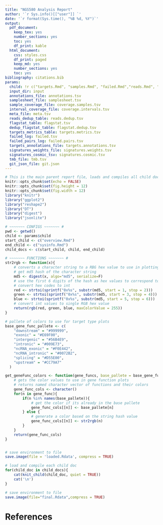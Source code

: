 ```yaml
---
title: "NGS580 Analysis Report"
author: '`r Sys.info()[["user"]] `'
date: '`r format(Sys.time(), "%B %d, %Y")`'
output:
  pdf_document:
    keep_tex: yes
    number_sections: yes
    toc: yes
    df_print: kable
  html_document:
    css: styles.css
    df_print: paged
    keep_md: yes
    number_sections: yes
    toc: yes
bibliography: citations.bib
params:
  child: !r c("targets.Rmd", "samples.Rmd", "failed.Rmd","reads.Rmd", "coverage.samples.Rmd", "coverage.intervals.Rmd", "variants.Rmd", "signatures.Rmd", "tmb.Rmd", "hapmap.pool.Rmd")
  input_dir: input
  annotations_file: annotations.tsv
  samplesheet_file: samplesheet.tsv
  sample_coverage_file: coverage.samples.tsv
  interval_coverage_file: coverage.intervals.tsv
  meta_file: meta.tsv
  reads_dedup_table: reads.dedup.tsv
  flagstat_table: flagstat.tsv
  dedup_flagstat_table: flagstat.dedup.tsv
  targets_metrics_table: targets.metrics.tsv
  failed_log: failed.tsv
  failed_pairs_log: failed.pairs.tsv
  targets_annotations_file: targets.annotations.tsv
  signatures_weights_file: signatures.weights.tsv
  signatures_cosmic_tsv: signatures.cosmic.tsv
  tmb_file: tmb.tsv
  git_json_file: git.json
---
```

```r
# This is the main parent report file, loads and compiles all child documents for the report
knitr::opts_chunk$set(echo = FALSE)
knitr::opts_chunk$set(fig.height = 12)
knitr::opts_chunk$set(fig.width = 12)
library("knitr")
library("ggplot2")
library("reshape2")
library("DT")
library("digest")
library("jsonlite")

# ~~~~~~~ CONFIGS ~~~~~~~ #
pwd <- getwd()
child <- params$child
start_child <- c("overview.Rmd")
end_child <- c("sysinfo.Rmd")
child_docs <- c(start_child, child, end_child)

# ~~~~~~~ FUNCTIONS ~~~~~~~ #
str2rgb <- function(x){
    # converts a character string to a RBG hex value to use in plotting
    # get md5 hash of the character string
    md5 <- digest(x, algo="md5", serialize=F)
    # use the first 6 digits of the hash as hex values to correspond to RGB
    # convert hex codes to int
    red <- strtoi(sprintf("0x%s", substr(md5, start = 1, stop = 2)))
    green <- strtoi(sprintf("0x%s", substr(md5, start = 3, stop = 4)))
    blue <- strtoi(sprintf("0x%s", substr(md5, start = 5, stop = 6)))
    # convert int values to single RGB hex value
    return(rgb(red, green, blue, maxColorValue = 255))
}

# pallete of colors to use for target type plots
base_gene_func_pallete <- c(
    "downstream" = "#999999",
    "exonic" = "#E69F00",
    "intergenic" = "#56B4E9",
    "intronic" = "#009E73",
    "ncRNA_exonic" = "#F0E442",
    "ncRNA_intronic" = "#0072B2",
    "splicing" = "#D55E00",
    "upstream" = "#CC79A7"
  )

get_geneFunc_colors <- function(gene_funcs, base_pallete = base_gene_func_pallete){
    # gets the color values to use in gene function plots
    # returns named character vector of functions and their colors
    gene_func_cols <- character()
    for(n in gene_func){
        if(n %in% names(base_pallete)){
            # get the color if its already in the base pallete
            gene_func_cols[[n]] <- base_pallete[n]
        } else {
            # generate a color based on the string hash value
            gene_func_cols[[n]] <- str2rgb(n)
        }
    }
    return(gene_func_cols)
}


# save environment to file
save.image(file = 'loaded.Rdata', compress = TRUE)
```

```r
# load and compile each child doc
for(child_doc in child_docs){
    cat(knit_child(child_doc, quiet = TRUE))
    cat('\n')
}
```

```r
# save environment to file
save.image(file="final.Rdata",compress = TRUE)
```

# References
